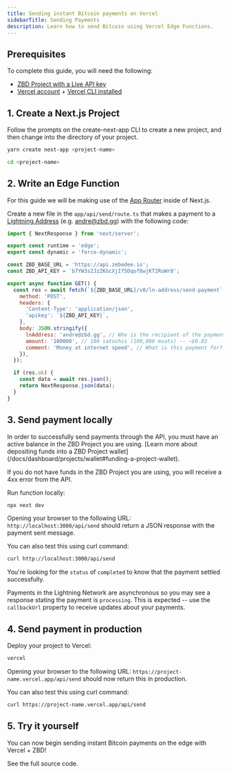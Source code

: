 ```yaml
---
title: Sending instant Bitcoin payments on Vercel
sidebarTitle: Sending Payments
description: Learn how to send Bitcoin using Vercel Edge Functions.
---
```


## Prerequisites

To complete this guide, you will need the following:

- [ZBD Project with a Live API key](/docs/dashboard/projects/api)
- [Vercel account](https://vercel.com/signup) + [Vercel CLI installed](https://vercel.com/docs/cli#installing-vercel-cli)

## 1. Create a Next.js Project

Follow the prompts on the create-next-app CLI to create a new project, and then change into the directory of your project.

```bash
yarn create next-app <project-name>
```

```bash
cd <project-name>
```

## 2. Write an Edge Function

<Note>For this guide we will be making use of the [App Router](https://nextjs.org/docs/app/building-your-application/routing/route-handlers) inside of Next.js.</Note>

Create a new file in the `app/api/send/route.ts` that makes a payment to a [Lightning Address](/knowledge-base/glossary#lightning-address) (e.g. andre@zbd.gg) with the following code:

<CodeGroup>

```javascript app/api/send/route.ts
import { NextResponse } from 'next/server';

export const runtime = 'edge';
export const dynamic = 'force-dynamic';

const ZBD_BASE_URL = 'https://api.zebedee.io';
const ZBD_API_KEY = 'b7YW3s2JzZKGcXjIf5Dqof8wjKT2RuWr8';

export async function GET() {
  const res = await fetch(`${ZBD_BASE_URL}/v0/ln-address/send-payment`, {
    method: 'POST',
    headers: {
      'Content-Type': 'application/json',
      'apikey': `${ZBD_API_KEY}`,
    },
    body: JSON.stringify({
      lnAddress: 'andre@zbd.gg', // Who is the recipient of the payment?
      amount: '100000', // 100 satoshis (100,000 msats) -- ~$0.03
      comment: 'Money at internet speed', // What is this payment for?
    }),
  });

  if (res.ok) {
    const data = await res.json();
    return NextResponse.json(data);
  }
}
```

</CodeGroup>

## 3. Send payment locally

<Warning>
  In order to successfully send payments through the API, you must have an active balance in the ZBD Project you are using. [Learn more about depositing funds into a ZBD Project wallet](/docs/dashboard/projects/wallet#funding-a-project-wallet).

  If you do not have funds in the ZBD Project you are using, you will receive a 4xx error from the API.
</Warning>

Run function locally:

```bash
npx next dev
```

Opening your browser to the following URL: `http://localhost:3000/api/send` should return a JSON response with the payment sent message.

You can also test this using curl command:

```bash
curl http://localhost:3000/api/send
```

You're looking for the `status` of `completed` to know that the payment settled successfully. 

<Info>Payments in the Lightning Network are asynchronous so you may see a response stating the payment is `processing`. This is expected -- use the `callbackUrl` property to receive updates about your payments.</Info>

## 4. Send payment in production

Deploy your project to Vercel:

```bash
vercel
```

Opening your browser to the following URL: `https://project-name.vercel.app/api/send` should now return this in production.

You can also test this using curl command:

```bash
curl https://project-name.vercel.app/api/send
```

## 5. Try it yourself

You can now begin sending instant Bitcoin payments on the edge with Vercel + ZBD!

<CardGroup cols={1}>
  <Card title="Vercel Edge Functions Example" icon="github" color="#000000" href="https://github.com/zebedeeio/zbd-vercel-edge-functions-example">
    See the full source code.
  </Card>
</CardGroup>

